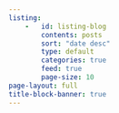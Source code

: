 ```yaml
---
listing:
    -   id: listing-blog
        contents: posts
        sort: "date desc"
        type: default
        categories: true
        feed: true
        page-size: 10
page-layout: full
title-block-banner: true
---
```




::: {#listing-blog}
:::